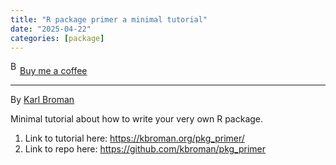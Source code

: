 ```yaml
---
title: "R package primer a minimal tutorial"
date: "2025-04-22"
categories: [package]
---
```


<link href="https://fonts.googleapis.com/css?family=Cookie" rel="stylesheet"><a class="bmc-button" target="_blank" href="https://www.buymeacoffee.com/JoscelinRocha">![Buy me a coffee](https://cdn.buymeacoffee.com/buttons/bmc-new-btn-logo.svg){alt="Buy me a coffee" width="15" height="21"}Buy me a coffee</a>

------------------------------------------------------------------------

By [Karl Broman](https://kbroman.org/pkg_primer/)

Minimal tutorial about how to write your very own R package.

1.  Link to tutorial here: <https://kbroman.org/pkg_primer/>
2.  Link to repo here: <https://github.com/kbroman/pkg_primer>
